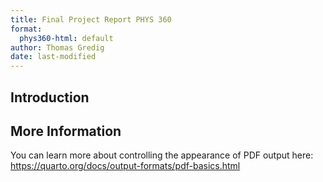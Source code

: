 ```yaml
---
title: Final Project Report PHYS 360
format:
  phys360-html: default
author: Thomas Gredig
date: last-modified
---
```


## Introduction



## More Information

You can learn more about controlling the appearance of PDF output here: <https://quarto.org/docs/output-formats/pdf-basics.html>

